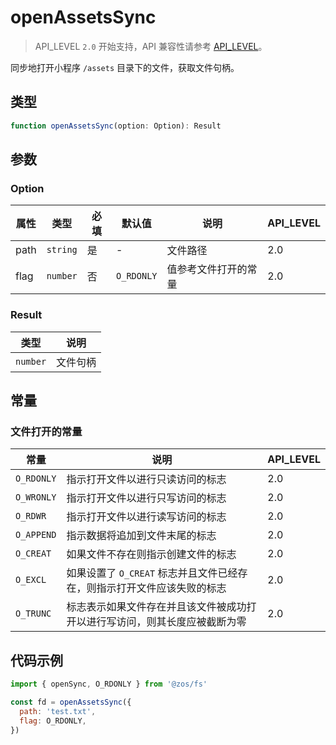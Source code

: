 # openAssetsSync

> API_LEVEL `2.0` 开始支持，API 兼容性请参考 [API_LEVEL](../../../../guides/framework/device/compatibility.md)。

同步地打开小程序 `/assets` 目录下的文件，获取文件句柄。

## 类型

```ts
function openAssetsSync(option: Option): Result
```

## 参数

### Option

| 属性 | 类型                | 必填 | 默认值                | 说明                 | API_LEVEL |
| ---- | ------------------- | ---- | --------------------- | -------------------- | --------- |
| path | <code>string</code> | 是   | -                     | 文件路径             | 2.0       |
| flag | <code>number</code> | 否   | <code>O_RDONLY</code> | 值参考文件打开的常量 | 2.0       |

### Result

| 类型                | 说明     |
| ------------------- | -------- |
| <code>number</code> | 文件句柄 |

## 常量

### 文件打开的常量

| 常量       | 说明                                                                       | API_LEVEL |
| ---------- | -------------------------------------------------------------------------- | --------- |
| `O_RDONLY` | 指示打开文件以进行只读访问的标志                                           | 2.0       |
| `O_WRONLY` | 指示打开文件以进行只写访问的标志                                           | 2.0       |
| `O_RDWR`   | 指示打开文件以进行读写访问的标志                                           | 2.0       |
| `O_APPEND` | 指示数据将追加到文件末尾的标志                                             | 2.0       |
| `O_CREAT`  | 如果文件不存在则指示创建文件的标志                                         | 2.0       |
| `O_EXCL`   | 如果设置了 `O_CREAT` 标志并且文件已经存在，则指示打开文件应该失败的标志    | 2.0       |
| `O_TRUNC`  | 标志表示如果文件存在并且该文件被成功打开以进行写访问，则其长度应被截断为零 | 2.0       |

## 代码示例

```js
import { openSync, O_RDONLY } from '@zos/fs'

const fd = openAssetsSync({
  path: 'test.txt',
  flag: O_RDONLY,
})
```
